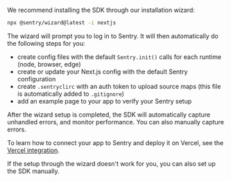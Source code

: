 We recommend installing the SDK through our installation wizard:

```bash
npx @sentry/wizard@latest -i nextjs
```

The wizard will prompt you to log in to Sentry. It will then automatically do the following steps for you:

- create config files with the default `Sentry.init()` calls for each runtime (node, browser, edge)
- create or update your Next.js config with the default Sentry configuration
- create `.sentryclirc` with an auth token to upload source maps (this file is automatically added to `.gitignore`)
- add an example page to your app to verify your Sentry setup

After the wizard setup is completed, the SDK will automatically capture unhandled errors, and monitor performance.
You can also <PlatformLink to="/usage/">manually capture errors</PlatformLink>.

To learn how to connect your app to Sentry and deploy it on Vercel, see the [Vercel integration](/organization/integrations/deployment/vercel/).

<Note>

If the setup through the wizard doesn't work for you, you can also <PlatformLink to="/manual-setup/">set up the SDK manually</PlatformLink>.

</Note>
